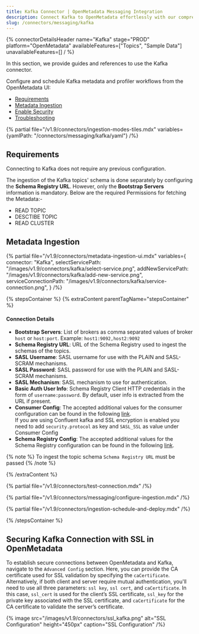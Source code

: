 ```yaml
---
title: Kafka Connector | OpenMetadata Messaging Integration
description: Connect Kafka to OpenMetadata effortlessly with our comprehensive connector guide. Set up messaging metadata ingestion, configuration, and monitoring in minutes.
slug: /connectors/messaging/kafka
---
```


{% connectorDetailsHeader
name="Kafka"
stage="PROD"
platform="OpenMetadata"
availableFeatures=["Topics", "Sample Data"]
unavailableFeatures=[]
/ %}

In this section, we provide guides and references to use the Kafka connector.

Configure and schedule Kafka metadata and profiler workflows from the OpenMetadata UI:

- [Requirements](#requirements)
- [Metadata Ingestion](#metadata-ingestion)
- [Enable Security](#securing-kafka-connection-with-ssl-in-openmetadata)
- [Troubleshooting](/connectors/messaging/kafka/troubleshooting)

{% partial file="/v1.9/connectors/ingestion-modes-tiles.mdx" variables={yamlPath: "/connectors/messaging/kafka/yaml"} /%}

## Requirements

Connecting to Kafka does not require any previous configuration.

The ingestion of the Kafka topics' schema is done separately by configuring the **Schema Registry URL**. However, only the **Bootstrap Servers** information is mandatory. Below are the required Permissions for fetching the Metadata:-

- READ TOPIC 
- DESCTIBE TOPIC
- READ CLUSTER

## Metadata Ingestion

{% partial 
  file="/v1.9/connectors/metadata-ingestion-ui.mdx" 
  variables={
    connector: "Kafka", 
    selectServicePath: "/images/v1.9/connectors/kafka/select-service.png",
    addNewServicePath: "/images/v1.9/connectors/kafka/add-new-service.png",
    serviceConnectionPath: "/images/v1.9/connectors/kafka/service-connection.png",
} 
/%}

{% stepsContainer %}
{% extraContent parentTagName="stepsContainer" %}

#### Connection Details

- **Bootstrap Servers**: List of brokers as comma separated values of broker `host` or `host:port`. Example: `host1:9092,host2:9092`
- **Schema Registry URL**: URL of the Schema Registry used to ingest the schemas of the topics.
- **SASL Username**: SASL username for use with the PLAIN and SASL-SCRAM mechanisms.
- **SASL Password**: SASL password for use with the PLAIN and SASL-SCRAM mechanisms.
- **SASL Mechanism**: SASL mechanism to use for authentication.
- **Basic Auth User Info**: Schema Registry Client HTTP credentials in the form of `username:password`. By default, user info is extracted from the URL if present.
- **Consumer Config**: The accepted additional values for the consumer configuration can be found in the following [link](https://github.com/edenhill/librdkafka/blob/master/CONFIGURATION.mdx).  
If you are using Confluent kafka and SSL encryption is enabled you need to add `security.protocol` as key and `SASL_SSL` as value under Consumer Config
- **Schema Registry Config**: The accepted additional values for the Schema Registry configuration can be found in the following [link](https://docs.confluent.io/platform/current/clients/confluent-kafka-python/html/index.html#schemaregistryclient).

{% note %}
To ingest the topic schema `Schema Registry URL` must be passed
{% /note %}

{% /extraContent %}

{% partial file="/v1.9/connectors/test-connection.mdx" /%}

{% partial file="/v1.9/connectors/messaging/configure-ingestion.mdx" /%}

{% partial file="/v1.9/connectors/ingestion-schedule-and-deploy.mdx" /%}

{% /stepsContainer %}

## Securing Kafka Connection with SSL in OpenMetadata

To establish secure connections between OpenMetadata and Kafka, navigate to the `Advanced Config` section. Here, you can provide the CA certificate used for SSL validation by specifying the `caCertificate`. Alternatively, if both client and server require mutual authentication, you'll need to use all three parameters: `ssl key`, `ssl cert`, and `caCertificate`. In this case, `ssl_cert` is used for the client’s SSL certificate, `ssl_key` for the private key associated with the SSL certificate, and `caCertificate` for the CA certificate to validate the server’s certificate.

  {% image
  src="/images/v1.9/connectors/ssl_kafka.png"
  alt="SSL Configuration"
  height="450px"
  caption="SSL Configuration" /%}

